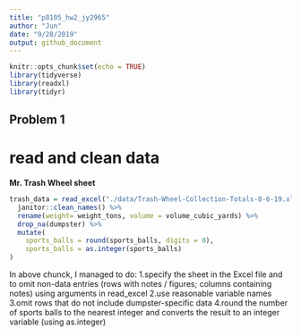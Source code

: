 ```yaml
---
title: "p8105_hw2_jy2965"
author: "Jun"
date: "9/28/2019"
output: github_document
---
```


```r
knitr::opts_chunk$set(echo = TRUE)
library(tidyverse)
library(readxl)
library(tidyr)
```

## Problem 1

# read and clean data
**Mr. Trash Wheel sheet**
```r
trash_data = read_excel("./data/Trash-Wheel-Collection-Totals-8-6-19.xlsx","Mr. Trash Wheel", range = "A2:N408" )  %>% 
  janitor::clean_names() %>% 
  rename(weight= weight_tons, volume = volume_cubic_yards) %>% 
  drop_na(dumpster) %>% 
  mutate(
    sports_balls = round(sports_balls, digits = 0),
    sports_balls = as.integer(sports_balls)
)
```
In above chunck, I managed to do:
1.specify the sheet in the Excel file and to omit non-data entries (rows with notes / figures; columns containing notes) using arguments in read_excel
2.use reasonable variable names
3.omit rows that do not include dumpster-specific data
4.round the number of sports balls to the nearest integer and converts the result to an integer variable (using as.integer)

